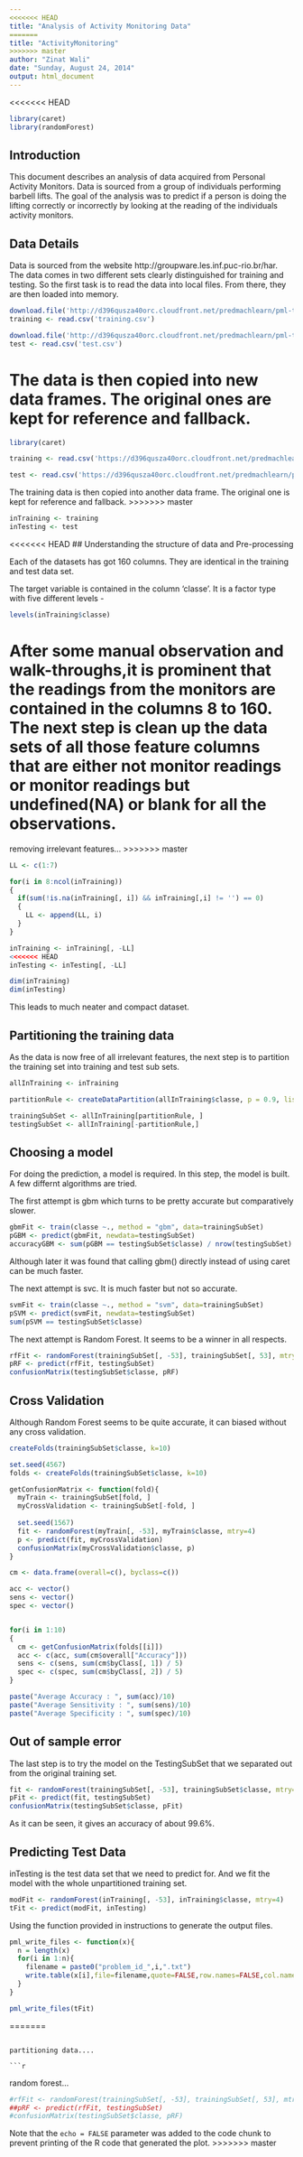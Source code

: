 ```yaml
---
<<<<<<< HEAD
title: "Analysis of Activity Monitoring Data"
=======
title: "ActivityMonitoring"
>>>>>>> master
author: "Zinat Wali"
date: "Sunday, August 24, 2014"
output: html_document
---
```


<<<<<<< HEAD
```r
library(caret)
library(randomForest)
```

## Introduction

This document describes an analysis of data acquired from Personal Activity Monitors. Data is sourced from a group of individuals performing barbell lifts. The goal of the analysis was to predict if a person is doing the lifting correctly or incorrectly by looking at the reading of the individuals activity monitors.

## Data Details

Data is sourced from the website http://groupware.les.inf.puc-rio.br/har. The data comes in two different sets clearly distinguished for training and testing.  So the first task is to read the data into local files. From there, they are then loaded into memory.

```r
download.file('http://d396qusza40orc.cloudfront.net/predmachlearn/pml-training.csv', destfile='training.csv')
training <- read.csv('training.csv')

download.file('http://d396qusza40orc.cloudfront.net/predmachlearn/pml-testing.csv', destfile='test.csv')
test <- read.csv('test.csv')
```

The data is then copied into new data frames. The original ones are kept for reference and fallback.
=======
```r
library(caret)
```


```r
training <- read.csv('https://d396qusza40orc.cloudfront.net/predmachlearn/pml-training.csv')

test <- read.csv('https://d396qusza40orc.cloudfront.net/predmachlearn/pml-testing.csv')
```


The training data is then copied into another data frame. The original one is kept for reference and fallback.
>>>>>>> master

```r
inTraining <- training
inTesting <- test
```


<<<<<<< HEAD
## Understanding the structure of data and Pre-processing

Each of the datasets has got 160 columns. They are identical in the training and test data set. 

The target variable is contained in the column 'classe'. It is a factor type with five different levels -

```r
levels(inTraining$classe)
```


After some manual observation and walk-throughs,it is prominent that the readings from the monitors are contained in the columns 8 to 160. The next step is clean up the data sets of all those feature columns that are either not monitor readings or monitor readings but undefined(NA) or blank for all the observations.
=======
removing irrelevant features...
>>>>>>> master

```r
LL <- c(1:7)

for(i in 8:ncol(inTraining))
{
  if(sum(!is.na(inTraining[, i]) && inTraining[,i] != '') == 0)
  {
    LL <- append(LL, i)
  }
}

inTraining <- inTraining[, -LL]
<<<<<<< HEAD
inTesting <- inTesting[, -LL]

dim(inTraining)
dim(inTesting)

```

This leads to much neater and compact dataset.

## Partitioning the training data

As the data is now free of all irrelevant features, the next step is to partition the training set into training and test sub sets.


```r

allInTraining <- inTraining

partitionRule <- createDataPartition(allInTraining$classe, p = 0.9, list=FALSE)

trainingSubSet <- allInTraining[partitionRule, ]
testingSubSet <- allInTraining[-partitionRule,]


```


## Choosing a model

For doing the prediction, a model is required. In this step, the model is built. A few differnt algorithms are tried. 

The first attempt is gbm which turns to be pretty accurate but comparatively slower.

```r
gbmFit <- train(classe ~., method = "gbm", data=trainingSubSet)
pGBM <- predict(gbmFit, newdata=testingSubSet)
accuracyGBM <- sum(pGBM == testingSubSet$classe) / nrow(testingSubSet)
```

Although later it was found that calling gbm() directly instead of using caret can be much faster.

The next attempt is svc. It is much faster but not so accurate. 

```r
svmFit <- train(classe ~., method = "svm", data=trainingSubSet)
pSVM <- predict(svmFit, newdata=testingSubSet)
sum(pSVM == testingSubSet$classe)
```

The next attempt is Random Forest. It seems to be a winner in all respects.

```r
rfFit <- randomForest(trainingSubSet[, -53], trainingSubSet[, 53], mtry=4)
pRF <- predict(rfFit, testingSubSet)
confusionMatrix(testingSubSet$classe, pRF)
```


## Cross Validation

Although Random Forest seems to be quite accurate, it can biased without any cross validation.  

```r
createFolds(trainingSubSet$classe, k=10)
```

```r
set.seed(4567)
folds <- createFolds(trainingSubSet$classe, k=10)

getConfusionMatrix <- function(fold){
  myTrain <- trainingSubSet[fold, ]
  myCrossValidation <- trainingSubSet[-fold, ]
  
  set.seed(1567)
  fit <- randomForest(myTrain[, -53], myTrain$classe, mtry=4)
  p <- predict(fit, myCrossValidation)
  confusionMatrix(myCrossValidation$classe, p)
}

cm <- data.frame(overall=c(), byclass=c())

acc <- vector()
sens <- vector()
spec <- vector()


for(i in 1:10)
{ 
  cm <- getConfusionMatrix(folds[[i]]) 
  acc <- c(acc, sum(cm$overall["Accuracy"]))
  sens <- c(sens, sum(cm$byClass[, 1]) / 5)
  spec <- c(spec, sum(cm$byClass[, 2]) / 5)
}

paste("Average Accuracy : ", sum(acc)/10)
paste("Average Sensitivity : ", sum(sens)/10)
paste("Average Specificity : ", sum(spec)/10)
```


## Out of sample error

The last step is to try the model on the TestingSubSet that we separated out from the original training set.

```r
fit <- randomForest(trainingSubSet[, -53], trainingSubSet$classe, mtry=4)
pFit <- predict(fit, testingSubSet)
confusionMatrix(testingSubSet$classe, pFit)
```

As it can be seen, it gives an accuracy of about 99.6%.

## Predicting Test Data

inTesting is the test data set that we need to predict for. And we fit the model with the whole unpartitioned training set.


```r
modFit <- randomForest(inTraining[, -53], inTraining$classe, mtry=4)
tFit <- predict(modFit, inTesting)

```

Using the function provided in instructions to generate the output files. 

```r
pml_write_files <- function(x){
  n = length(x)
  for(i in 1:n){
    filename = paste0("problem_id_",i,".txt")
    write.table(x[i],file=filename,quote=FALSE,row.names=FALSE,col.names=FALSE)
  }
}

pml_write_files(tFit)

```
=======

```

partitioning data....

```r

```

random forest...

```r
#rfFit <- randomForest(trainingSubSet[, -53], trainingSubSet[, 53], mtry=4)
##pRF <- predict(rfFit, testingSubSet)
#confusionMatrix(testingSubSet$classe, pRF)
```

Note that the `echo = FALSE` parameter was added to the code chunk to prevent printing of the R code that generated the plot.
>>>>>>> master
